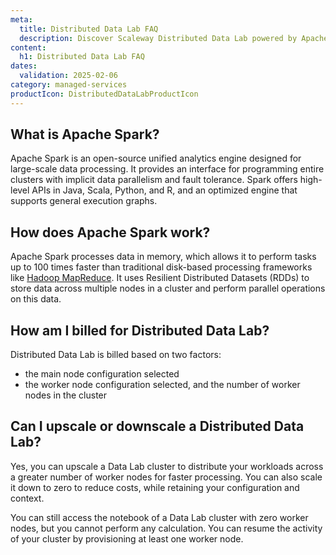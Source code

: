 ```yaml
---
meta:
  title: Distributed Data Lab FAQ
  description: Discover Scaleway Distributed Data Lab powered by Apache Spark, and how to use it.
content:
  h1: Distributed Data Lab FAQ
dates:
  validation: 2025-02-06
category: managed-services
productIcon: DistributedDataLabProductIcon
---
```


## What is Apache Spark?

Apache Spark is an open-source unified analytics engine designed for large-scale data processing. It provides an interface for programming entire clusters with implicit data parallelism and fault tolerance. Spark offers high-level APIs in Java, Scala, Python, and R, and an optimized engine that supports general execution graphs.

## How does Apache Spark work?

Apache Spark processes data in memory, which allows it to perform tasks up to 100 times faster than traditional disk-based processing frameworks like [Hadoop MapReduce](https://fr.wikipedia.org/wiki/MapReduce). It uses Resilient Distributed Datasets (RDDs) to store data across multiple nodes in a cluster and perform parallel operations on this data.

## How am I billed for Distributed Data Lab?

Distributed Data Lab is billed based on two factors:
- the main node configuration selected
- the worker node configuration selected, and the number of worker nodes in the cluster

## Can I upscale or downscale a Distributed Data Lab?

Yes, you can upscale a Data Lab cluster to distribute your workloads across a greater number of worker nodes for faster processing. You can also scale it down to zero to reduce costs, while retaining your configuration and context.

You can still access the notebook of a Data Lab cluster with zero worker nodes, but you cannot perform any calculation. You can resume the activity of your cluster by provisioning at least one worker node.
